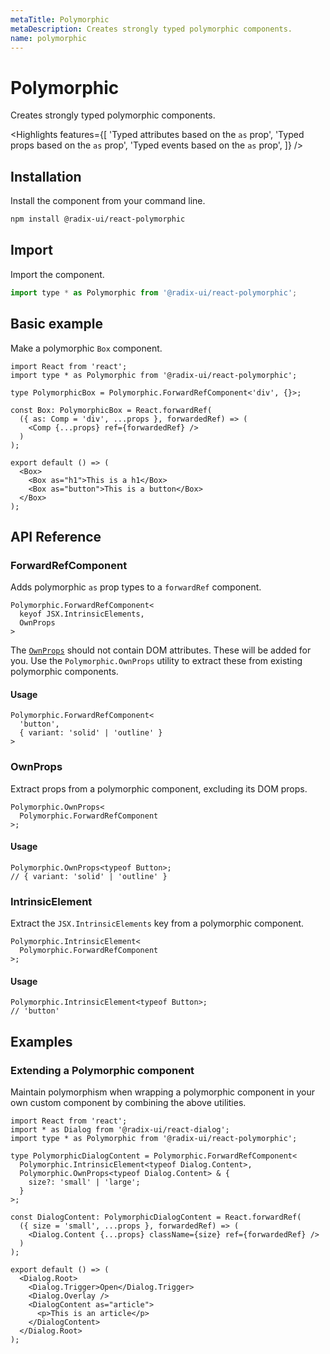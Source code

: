 ```yaml
---
metaTitle: Polymorphic
metaDescription: Creates strongly typed polymorphic components.
name: polymorphic
---
```


# Polymorphic

<Description>
  Creates strongly typed polymorphic components.
</Description>

<Highlights
  features={[
    'Typed attributes based on the `as` prop',
    'Typed props based on the `as` prop',
    'Typed events based on the `as` prop',
  ]}
/>

## Installation

Install the component from your command line.

```bash
npm install @radix-ui/react-polymorphic
```

## Import

Import the component.

```jsx
import type * as Polymorphic from '@radix-ui/react-polymorphic';
```

## Basic example

Make a polymorphic `Box` component.

```tsx
import React from 'react';
import type * as Polymorphic from '@radix-ui/react-polymorphic';

type PolymorphicBox = Polymorphic.ForwardRefComponent<'div', {}>;

const Box: PolymorphicBox = React.forwardRef(
  ({ as: Comp = 'div', ...props }, forwardedRef) => (
    <Comp {...props} ref={forwardedRef} />
  )
);

export default () => (
  <Box>
    <Box as="h1">This is a h1</Box>
    <Box as="button">This is a button</Box>
  </Box>
);
```

## API Reference

### ForwardRefComponent

Adds polymorphic `as` prop types to a `forwardRef` component.

```tsx line=1,4
Polymorphic.ForwardRefComponent<
  keyof JSX.IntrinsicElements,
  OwnProps
>
```

The [`OwnProps`](/docs/primitivesutilities/polymorphic#ownprops) should not contain DOM attributes. These will be added for you. Use the `Polymorphic.OwnProps` utility to extract these from existing polymorphic components.

#### Usage

```tsx
Polymorphic.ForwardRefComponent<
  'button',
  { variant: 'solid' | 'outline' }
>
```

### OwnProps

Extract props from a polymorphic component, excluding its DOM props.

```tsx line=1,3
Polymorphic.OwnProps<
  Polymorphic.ForwardRefComponent
>;
```

#### Usage

```tsx
Polymorphic.OwnProps<typeof Button>;
// { variant: 'solid' | 'outline' }
```

### IntrinsicElement

Extract the `JSX.IntrinsicElements` key from a polymorphic component.

```tsx line=1,3
Polymorphic.IntrinsicElement<
  Polymorphic.ForwardRefComponent
>;
```

#### Usage

```tsx
Polymorphic.IntrinsicElement<typeof Button>;
// 'button'
```

## Examples

### Extending a Polymorphic component

Maintain polymorphism when wrapping a polymorphic component in your own custom component by combining the above utilities.

```tsx
import React from 'react';
import * as Dialog from '@radix-ui/react-dialog';
import type * as Polymorphic from '@radix-ui/react-polymorphic';

type PolymorphicDialogContent = Polymorphic.ForwardRefComponent<
  Polymorphic.IntrinsicElement<typeof Dialog.Content>,
  Polymorphic.OwnProps<typeof Dialog.Content> & {
    size?: 'small' | 'large';
  }
>;

const DialogContent: PolymorphicDialogContent = React.forwardRef(
  ({ size = 'small', ...props }, forwardedRef) => (
    <Dialog.Content {...props} className={size} ref={forwardedRef} />
  )
);

export default () => (
  <Dialog.Root>
    <Dialog.Trigger>Open</Dialog.Trigger>
    <Dialog.Overlay />
    <DialogContent as="article">
      <p>This is an article</p>
    </DialogContent>
  </Dialog.Root>
);
```
